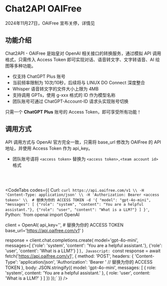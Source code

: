 <br></br>


# Chat2API OAIFree

<Callout type='error'>
    2024年11月27日，OAIFree 宣布关停，详情见
    <TopicHoverCard topicId='272012' defaultTitle='there is no wall' />
</Callout>

## 功能介绍

Chat2API - OAIFree 是始皇对 OpenAI 相关接口的转换服务，通过模拟 API 调用格式，只需传入 Access Token 即可实现对话、语音转文字、文字转语音、AI 绘图等多种功能。

- 仅支持 ChatGPT Plus 账号
- 当前频率限制为 10次/10秒，后续将与 LINUX DO Connect 深度整合
- Whisper 语音转文字的文件大小上限为 4MB
- 支持调用 GPTs，使用 g-xxx 格式的 ID 作为模型名称
- 团队账号可通过 ChatGPT-Account-ID 请求头实现账号切换

只需一个 **ChatGPT Plus** 账号的 Access Token，即可享受所有功能！

## 调用方式

API 调用方式与 OpenAI 官方完全一致，只需将 base_url 修改为 OAIFree 的 API 地址，并使用 Access Token 作为 api_key。
- 团队账号请将 `<access token>` 替换为 `<access token>,<team account id>` 格式

<br></br>

<CodeTabs
  codes={{
    Curl: `curl https://api.oaifree.com/v1 \\
      -H 'Content-Type: application/json' \\
      -H 'Authorization: Bearer <access token>' \\  # 替换为你的 ACCESS TOKEN
      -d '{
        "model": "gpt-4o-mini",
        "messages": [
          {"role": "system", "content": "You are a helpful assistant."},
          {"role": "user", "content": "What is a LLM?"}
        ]
      }'`,
    Python: `from openai import OpenAI

client = OpenAI(
    api_key='<access token>',  # 替换为你的 ACCESS TOKEN
    base_url='https://api.oaifree.com/v1'
)

response = client.chat.completions.create(
  model='gpt-4o-mini',
  messages=[
    {'role': 'system', 'content': 'You are a helpful assistant.'},
    {'role': 'user', 'content': 'What is a LLM?'}
  ]
)`,
    Javascript: `const response = await fetch('https://api.oaifree.com/v1', {
  method: 'POST',
  headers: {
    'Content-Type': 'application/json',
    'Authorization': 'Bearer <access token>'  // 替换为你的 ACCESS TOKEN
  },
  body: JSON.stringify({
    model: 'gpt-4o-mini',
    messages: [
      { role: 'system', content: 'You are a helpful assistant.' },
      { role: 'user', content: 'What is a LLM?' }
    ]
  })
});`
  }}
/>
